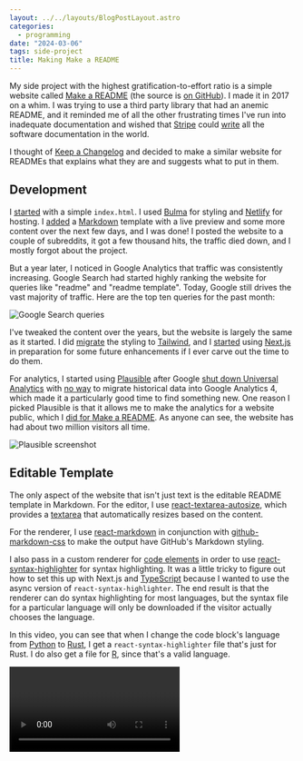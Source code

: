 ```yaml
---
layout: ../../layouts/BlogPostLayout.astro
categories:
  - programming
date: "2024-03-06"
tags: side-project
title: Making Make a README
---
```


My side project with the highest gratification-to-effort ratio is a simple
website called [Make a README](https://www.makeareadme.com) (the source is [on
GitHub](https://github.com/dguo/make-a-readme)). I made it in 2017 on a whim. I
was trying to use a third party library that had an anemic README, and it
reminded me of all the other frustrating times I've run into inadequate
documentation and wished that [Stripe](https://stripe.com/docs) could
[write](https://mintlify.com/blog/stripe-docs) all the software documentation
in the world.

I thought of [Keep a Changelog](https://keepachangelog.com) and decided to make
a similar website for READMEs that explains what they are and suggests what to
put in them.

## Development

I [started](https://github.com/dguo/make-a-readme/pull/1/files) with a simple
`index.html`. I used [Bulma](https://bulma.io/) for styling and
[Netlify](https://www.netlify.com/) for hosting. I
[added](https://github.com/dguo/make-a-readme/commit/4673555488b77348a10371622470e03beca4b853)
a [Markdown](https://en.wikipedia.org/wiki/Markdown) template with a live
preview and some more content over the next few days, and I was done! I posted
the website to a couple of subreddits, it got a few thousand hits, the traffic
died down, and I mostly forgot about the project.

But a year later, I noticed in Google Analytics that traffic was consistently
increasing. Google Search had started highly ranking the website for queries
like "readme" and "readme template". Today, Google still drives the vast
majority of traffic. Here are the top ten queries for the past month:

![Google Search queries](https://i.imgur.com/JLUu8bj.jpg)

I've tweaked the content over the years, but the website is largely the same as
it started. I did
[migrate](https://github.com/dguo/make-a-readme/commit/090671b329ec998965f8fc9cc898a9c9c4386ab0)
the styling to [Tailwind](https://tailwindui.com/), and I
[started](https://github.com/dguo/make-a-readme/commit/58acff6f9335c86d12d037c347c9d4958ce0de26)
using [Next.js](https://nextjs.org/) in preparation for some future
enhancements if I ever carve out the time to do them.

For analytics, I started using [Plausible](https://plausible.io) after Google
[shut down Universal
Analytics](https://blog.google/products/ads-commerce/upgrade-to-google-analytics-4-before-july-1/)
with [no way](https://webmasters.stackexchange.com/a/135975/93213) to migrate
historical data into Google Analytics 4, which made it a particularly good time
to find something new. One reason I picked Plausible is that it allows me to
make the analytics for a website
public, which I [did for Make a README](https://plausible.io/makeareadme.com/).
As anyone can see, the website has had about two million visitors all time.

![Plausible screenshot](https://i.imgur.com/fDVtnRq.jpg)

## Editable Template

The only aspect of the website that isn't just text is the editable README
template in Markdown. For the editor, I use
[react-textarea-autosize](https://github.com/Andarist/react-textarea-autosize),
which provides a
[textarea](https://developer.mozilla.org/en-US/docs/Web/HTML/Element/textarea)
that automatically resizes based on the content.

For the renderer, I use
[react-markdown](https://github.com/remarkjs/react-markdown) in conjunction
with [github-markdown-css](https://github.com/sindresorhus/github-markdown-css)
to make the output have GitHub's Markdown styling.

I also pass in a custom renderer for [code
elements](https://developer.mozilla.org/en-US/docs/Web/HTML/Element/code) in
order to use
[react-syntax-highlighter](https://github.com/react-syntax-highlighter/react-syntax-highlighter)
for syntax highlighting. It was a little tricky to figure out how to set this
up with Next.js and [TypeScript](https://www.typescriptlang.org/) because I
wanted to use the async version of `react-syntax-highlighter`. The end result
is that the renderer can do syntax highlighting for most languages, but the
syntax file for a particular language will only be downloaded if the visitor
actually chooses the language.

In this video, you can see that when I change the code block's language from
[Python](https://www.python.org/) to [Rust](https://www.rust-lang.org/), I get
a `react-syntax-highlighter` file that's just for Rust. I do also get a file
for [R](https://en.wikipedia.org/wiki/R_(programming_language)), since that's a
valid language.

<Video imgurId="4aIjsYb" />

Most visitors will probably never get to the point of using a different
language, so I'm happy to have avoided making them download unnecessary code.

## Monetization

The website costs me virtually nothing to run, considering it's a static
website. I'm on Netlify's [free starter
plan](https://www.netlify.com/pricing/), which includes 100 GB of bandwidth
every month, and Make a README only uses about 7 GB a month. So apart from the
domain name, there aren't any operating costs.

But traffic was high enough that I wanted to use the website as an opportunity
to experiment with monetization, even as just a learning experience. I added
developer-focused ads with [Carbon](https://www.carbonads.net/). I was okay with
doing it because Carbon only adds a single display ad that has a decent chance
of being relevant to the intended audience. Plus I never minded Carbon ads on
other websites. I made a total of $153.36 from Carbon over about five months
(about $30.67 per month).

Then I moved to the now defunct
[CodeFund](https://github.com/gitcoinco/code_fund_ads) platform, which had
higher payouts in my testing, didn't use cookies, and was open source. I made a
total of $443.73 from CodeFund over about 11 months (about $40.33 per month).

After CodeFund shut down, I eventually switched to
[EthicalAds](https://www.ethicalads.io/), which is a part of [Read the
Docs](https://readthedocs.com/), also doesn't use cookies, and is also [open
source](https://github.com/readthedocs/ethical-ad-server/). I made a total of
$442.27 from EthicalAds for over 200,000 views over the course of a year (about
$36.86 per month). That's about $2 in revenue per thousand views.

![EthicalAds dashboard](https://i.imgur.com/FGukMy1.jpg)

There was also a two year period where I [uninstalled
ads](https://github.com/dguo/make-a-readme/pull/31/files) because
[ReadMe](https://readme.com/) (documentation as a service) sponsored the
website. I have [Hacker News](https://news.ycombinator.com/) to thank for that.
I saw [a post](https://news.ycombinator.com/item?id=23438930) asking about side
projects that are making money. I
[commented](https://news.ycombinator.com/item?id=23443428) about Make a README
and got a reply from [Gregory Koberger](https://gkoberger.com/), the founder of
ReadMe:

> Ah, my SEO nemesis!
>
> Really, though, your site is awesome. I just emailed you about sponsoring it,
> if you're interested :)

I laughed out loud when I read that because I had noticed that Make a README
would sometimes show up in search results ahead of ReadMe, so I could guess who
the commenter was even before I saw the username and profile.

It was an easy decision to take the sponsorship offer because I was already a
fan of ReadMe. I've done plenty of third party integrations at work, and when I
open a company's documentation page for the first time, I can immediately
recognize if they are using ReadMe. That's a positive sign for me that the
documentation will be pretty comprehensive and useful, relative to documentation
by companies that build their own systems from scratch.

Lastly, I've received two acquistion offers (four digits each) to buy the
website. I turned them down because it's more gratifying to keep the website as
a side project. I never intended to make any money off of this anyway. Though it
has been nice to earn a bit of largely passive income from the advertising and
sponsorship.

## Gratification

Way more than money, the biggest source of gratification is just learning when
people find the site to be useful. I have a monitor set up with
[F5Bot](https://f5bot.com/). It checks Reddit, Hacker News, and
[Lobsters](https://lobste.rs/) for mentions of "makeareadme" and sends me an
email when it finds something. I also occasionally [search
Twitter](https://twitter.com/search?q=makeareadme.com) for "makeareadme.com".

I've been in the programming world long enough that making a README is second
nature. It can be hard for me to remember that at one point, I didn't know the
value of good documentation and what information is useful in a README. It's the
[curse of knowledge](https://en.wikipedia.org/wiki/Curse_of_knowledge) at work.
So when someone recommends Make a README to other people, it reminds me that
everyone is a beginner at some point. And that for this one basic but important
thing, my website served as a helpful resource. That feels *so good* every time.

## Future Work

In the future, I'd like to add two things to the website. The first is
translations. The [analytics](https://plausible.io/makeareadme.com/countries)
show that significant traffic comes from countries that don't primarily speak
English. Adding translations would make the website more accessible to more
people.

I also want to add an interactive README generator. I think the current
template is a good educational starting point, but the website could be more
useful for experienced engineers who don't need the educational aspect but are
making new READMEs.
